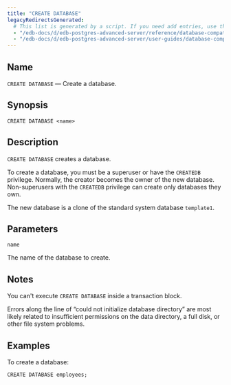 ```yaml
---
title: "CREATE DATABASE"
legacyRedirectsGenerated:
  # This list is generated by a script. If you need add entries, use the `legacyRedirects` key.
  - "/edb-docs/d/edb-postgres-advanced-server/reference/database-compatibility-for-oracle-developers-reference-guide/9.6/Database_Compatibility_for_Oracle_Developers_Reference_Guide.1.034.html"
  - "/edb-docs/d/edb-postgres-advanced-server/user-guides/database-compatibility-for-oracle-developers-guide/9.5/Database_Compatibility_for_Oracle_Developers_Guide.1.064.html"
---
```


<div id="create_database" class="registered_link"></div>

## Name

`CREATE DATABASE` &mdash; Create a database.

## Synopsis

```text
CREATE DATABASE <name>
```

## Description

`CREATE DATABASE` creates a database.

To create a database, you must be a superuser or have the `CREATEDB` privilege. Normally, the creator becomes the owner of the new database. Non-superusers with the `CREATEDB` privilege can create only databases they own.

The new database is a clone of the standard system database `template1`.

## Parameters

`name`

 The name of the database to create.

## Notes

You can't execute `CREATE DATABASE` inside a transaction block.

Errors along the line of “could not initialize database directory” are most likely related to insufficient permissions on the data directory, a full disk, or other file system problems.

## Examples

To create a database:

```text
CREATE DATABASE employees;
```
